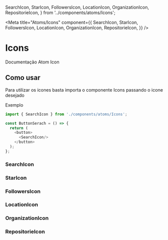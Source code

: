   SearchIcon,
  StarIcon,
  FollowersIcon,
  LocationIcon,
  OrganizationIcon,
  RepositorieIcon,
} from '../components/atoms/Icons';

<Meta title="Atoms/Icons" component={{
  SearchIcon,
  StarIcon,
  FollowersIcon,
  LocationIcon,
  OrganizationIcon,
  RepositorieIcon,
}} />

# Icons

Documentação Atom Icon

<Preview>
  <Story name="all">
    <div style={{width: '500px', display: 'flex', justifyContent: 'space-between', alignItems: 'center'}}>
    <SearchIcon/>
    <StarIcon/>
    <FollowersIcon/>
    <LocationIcon/>
    <OrganizationIcon/>
    <RepositorieIcon/>
    </div>
  </Story>
</Preview>

## Como usar

Para utilizar os icones basta importa o componente Icons passando o icone desejado

Exemplo

```javascript
import { SearchIcon } from './components/atoms/Icons';

const ButtonSerach = () => {
  return (
    <button>
      <SearchIcon/>
    </button>
  );
};

```


### SearchIcon

<Preview>
  <Story name="searchIcon">
    <SearchIcon/>
  </Story>
</Preview>

### StarIcon

<Preview>
  <Story name="starIcon">
    <StarIcon/>
  </Story>
</Preview>

### FollowersIcon

<Preview>
  <Story name="followersIcon">
    <FollowersIcon/>
  </Story>
</Preview>

### LocationIcon

<Preview>
  <Story name="locationIcon">
    <LocationIcon/>
  </Story>
</Preview>

### OrganizationIcon

<Preview>
  <Story name="organizationIcon">
    <OrganizationIcon/>
  </Story>
</Preview>

### RepositorieIcon

<Preview>
  <Story name="repositorieIcon">
    <RepositorieIcon/>
  </Story>
</Preview>


